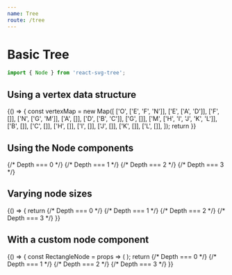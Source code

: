 ```yaml
---
name: Tree
route: /tree
---
```



# Basic Tree

```js
import { Node } from 'react-svg-tree';
```

## Using a vertex data structure

<Playground>
  {() => {
    const vertexMap = new Map([
      ['O', ['E', 'F', 'N']],
      ['E', ['A', 'D']],
      ['F', []],
      ['N', ['G', 'M']],
      ['A', []],
      ['D', ['B', 'C']],
      ['G', []],
      ['M', ['H', 'I', 'J', 'K', 'L']],
      ['B', []],
      ['C', []],
      ['H', []],
      ['I', []],
      ['J', []],
      ['K', []],
      ['L', []],
    ]);
    return <Tree
      width={200}
      height={75}
      rootId="O"
      vertices={vertexMap}
      showLabels={true}
    />
  }}
</Playground>

## Using the Node components

<Playground>
  <Tree width={200} height={75} rootId={14} showLabels={true}>
    {/* Depth === 0 */}
    <Node id={14} childNodes={[4, 13, 5]} />
    {/* Depth === 1 */}
    <Node id={4} childNodes={[0, 3]} />
    <Node id={13} childNodes={[]} />
    <Node id={5} childNodes={[6, 12]} />
    {/* Depth === 2 */}
    <Node id={0} childNodes={[]} />
    <Node id={3} childNodes={[1, 2]} />
    <Node id={6} childNodes={[]} />
    <Node id={12} childNodes={[7, 8, 9, 10, 11]} />
    {/* Depth === 3 */}
    <Node id={1} />
    <Node id={2} />
    <Node id={7} />
    <Node id={8} />
    <Node id={9} />
    <Node id={10} />
    <Node id={11} />
  </Tree>
</Playground>

## Varying node sizes

<Playground>
  {() => {
    return <Tree width={220} height={100} rootId={14} showLabels={true}>
      {/* Depth === 0 */}
      <Node r={5} id={14} childNodes={[4, 13, 5]} />
      {/* Depth === 1 */}
      <Node r={10} id={4} childNodes={[0, 3]} />
      <Node r={7} id={13} childNodes={[]} />
      <Node r={4} id={5} childNodes={[6, 12]} />
      {/* Depth === 2 */}
      <Node r={8} id={0} childNodes={[]} />
      <Node r={7} id={3} childNodes={[1, 2]} />
      <Node r={8} id={6} childNodes={[]} />
      <Node r={9} id={12} childNodes={[7, 8, 9, 10, 11]} />
      {/* Depth === 3 */}
      <Node r={12} id={1} />
      <Node r={6} id={2} />
      <Node r={8} id={7} />
      <Node r={5} id={8} />
      <Node r={9} id={9} />
      <Node r={7} id={10} />
      <Node r={10} id={11} />
    </Tree>
  }}
</Playground>

## With a custom node component

<Playground>
  {() => {
    const RectangleNode = props => (
      <Node {...props}>
        <rect width={10} height={10} fill="#000" stroke="teal" style={{ strokeWidth: 1 }} />
      </Node> 
    );
    return <Tree width={200} height={75} rootId={14} showLabels={true}>
      {/* Depth === 0 */}
      <RectangleNode id={14} childNodes={[4, 13, 5]} />
      {/* Depth === 1 */}
      <RectangleNode id={4} childNodes={[0, 3]} />
      <RectangleNode id={13} childNodes={[]} />
      <RectangleNode id={5} childNodes={[6, 12]} />
      {/* Depth === 2 */}
      <RectangleNode id={0} childNodes={[]} />
      <RectangleNode id={3} childNodes={[1, 2]} />
      <RectangleNode id={6} childNodes={[]} />
      <RectangleNode id={12} childNodes={[7, 8, 9, 10, 11]} />
      {/* Depth === 3 */}
      <RectangleNode id={1} />
      <RectangleNode id={2} />
      <RectangleNode id={7} />
      <RectangleNode id={8} />
      <RectangleNode id={9} />
      <RectangleNode id={10} />
      <RectangleNode id={11} />
    </Tree>
  }}
</Playground>